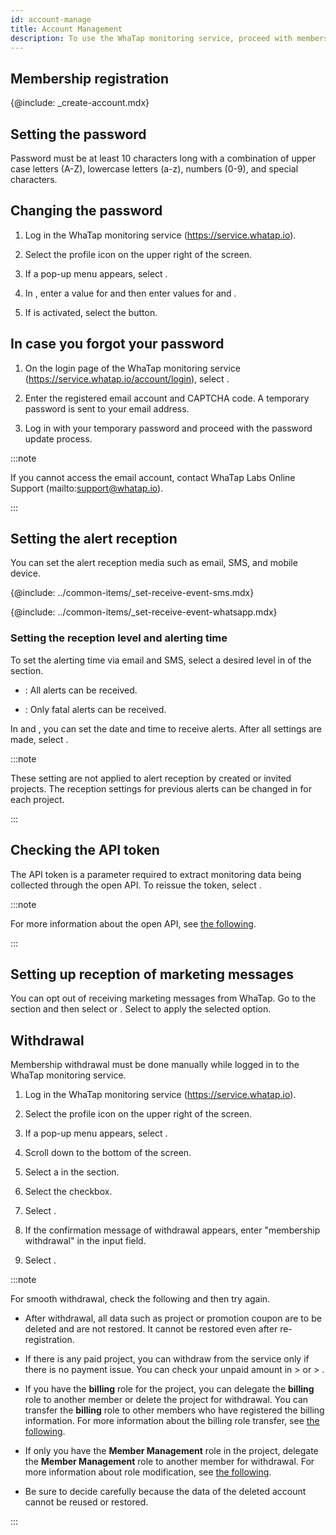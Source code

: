 ```yaml
---
id: account-manage
title: Account Management
description: To use the WhaTap monitoring service, proceed with membership registration.
---
```


## Membership registration

{@include: _create-account.mdx} 

## Setting the password

Password must be at least 10 characters long with a combination of upper case letters (A-Z), lowercase letters (a-z), numbers (0-9), and special characters.

## Changing the password

1.  Log in the WhaTap monitoring service (https://service.whatap.io).

2.  Select the profile icon on the upper right of the screen.

3.  If a pop-up menu appears, select <Cmdname sid="manage_account_info" className="uitext" />.

4.  In <Cmdname sid="account_user_password" className="uitext" />, enter a value for <Cmdname sid="account_current_password" className="uitext" /> and then enter values for <Cmdname sid="account_new_password" className="uitext" /> and <Cmdname sid="account_confirm_new_password" className="uitext" />.

5.  If <Cmdname sid="account_edit_password" className="uitext" /> is activated, select the button.

## In case you forgot your password

1.  On the login page of the WhaTap monitoring service (https://service.whatap.io/account/login), select <Cmdname sid="forgot_password" className="uitext" />. 

2.  Enter the registered email account and CAPTCHA code. A temporary password is sent to your email address. 

3.  Log in with your temporary password and proceed with the password update process.

:::note

If you cannot access the email account, contact WhaTap Labs Online Support (mailto:support@whatap.io).

:::

## Setting the alert reception

You can set the alert reception media such as email, SMS, and mobile device. 

<!-- SMS 알림 수신 추가하기 -->

{@include: ../common-items/_set-receive-event-sms.mdx} 

<!-- WhatsApp 알림 수신-->

{@include: ../common-items/_set-receive-event-whatsapp.mdx}

### Setting the reception level and alerting time

<ImgLang img='account-set-notification.png' desc='Alert Notification Setting' />

To set the alerting time via email and SMS, select a desired level in <Cmdname sid="level" className="uitext" /> of the <Cmdname sid="notification_setting" className="uitext" /> section.

-   <Cmdname sid="all" className="uitext" />: All alerts can be received.

-   <Cmdname sid="fatal" className="uitext" />: Only fatal alerts can be received.

In <Cmdname sid="date" className="uitext" /> and <Cmdname sid="time" className="uitext" />, you can set the date and time to receive alerts. After all settings are made, select <Cmdname sid="save" className="uitext" />.

:::note

These setting are not applied to alert reception by created or invited projects. The reception settings for previous alerts can be changed in <Cmdname sid="event_receive_configuration" className="uitext" /> for each project.

:::

## Checking the API token

The API token is a parameter required to extract monitoring data being collected through the open API. To reissue the token, select <Cmdname sid="reissue_token" className="uitext" />.

:::note

For more information about the open API, see [the following](openapi).

:::

## Setting up reception of marketing messages

You can opt out of receiving marketing messages from WhaTap. Go to the <Cmdname sid="TTL06539" className="uitext" /> section and then select <Cmdname sid="ITM06537" className="uitext" /> or <Cmdname sid="ITM06538" className="uitext" />. Select <Cmdname sid="save" className="uitext" /> to apply the selected option.

## Withdrawal

Membership withdrawal must be done manually while logged in to the WhaTap monitoring service.

1.  Log in the WhaTap monitoring service (https://service.whatap.io).

2.  Select the profile icon on the upper right of the screen.

3.  If a pop-up menu appears, select <Cmdname sid="manage_account_info" className="uitext" />.

4.  Scroll down to the bottom of the screen.

5.  Select a <Cmdname sid="account_withdrawal_reason" className="uitext" /> in the <Cmdname sid="account_withdrawal" className="uitext" /> section.

6.  Select the <Cmdname sid="NTC6140" className="uitext" /> checkbox.

7.  Select <Cmdname sid="account_withdrawal" className="uitext" />.

8.  If the confirmation message of withdrawal appears, enter "membership withdrawal" in the input field.

9.  Select <Cmdname sid="ok" className="uitext" />.

:::note

For smooth withdrawal, check the following and then try again.

-   After withdrawal, all data such as project or promotion coupon are to be deleted and are not restored. It cannot be restored even after re-registration.

-   If there is any paid project, you can withdraw from the service only if there is no payment issue. You can check your unpaid amount in <Cmdname sid="my_usage" className="uitext" /> > <Cmdname sid="paymentHistory" className="uitext" /> or <Cmdname sid="my_usage" className="uitext" /> > <Cmdname sid="billingPreview" className="uitext" />.

-   If you have the **billing** role for the project, you can delegate the **billing** role to another member or delete the project for withdrawal. You can transfer the **billing** role to other members who have registered the billing information. For more information about the billing role transfer, see [the following](../about-billing).

-   If only you have the **Member Management** role in the project, delegate the **Member Management** role to another member for withdrawal. For more information about role modification, see [the following](../project/project-structure#modify-auth).

-   Be sure to decide carefully because the data of the deleted account cannot be reused or restored.

:::
